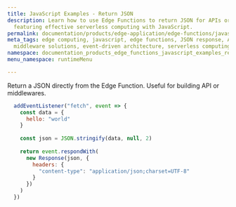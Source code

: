 ```yaml
---
title: JavaScript Examples - Return JSON
description: Learn how to use Edge Functions to return JSON for APIs or middleware,
  featuring effective serverless computing with JavaScript.
permalink: documentation/products/edge-application/edge-functions/javascript-examples/return-json
meta_tags: edge computing, javascript, edge functions, JSON response, API development,
  middleware solutions, event-driven architecture, serverless computing, web development
namespace: documentation_products_edge_functions_javascript_examples_return_json
menu_namespace: runtimeMenu

---
```


Return a JSON directly from the Edge Function. Useful for building API or middlewares.

```js
  addEventListener("fetch", event => {
    const data = {
      hello: "world"
    }
  
    const json = JSON.stringify(data, null, 2)
  
    return event.respondWith(
      new Response(json, {
        headers: {
          "content-type": "application/json;charset=UTF-8"
        }
      })
    )
  })
```




